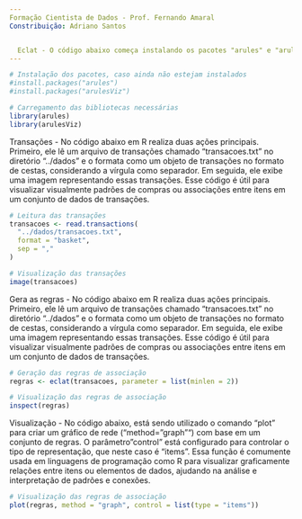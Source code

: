 ---
Formação Cientista de Dados - Prof. Fernando Amaral
Constribuição: Adriano Santos


  Eclat - O código abaixo começa instalando os pacotes "arules" e "arulesViz", que são essenciais para análise de regras de associação. Em seguida, ele carrega esses pacotes usando a função "library". O pacote "arules" é usado para criar e manipular regras de associação, enquanto o "arulesViz" é responsável por visualizar essas regras. Esses passos são fundamentais para realizar análises de mineração de dados relacionadas a padrões de associação, como em sistemas de recomendação ou análise de cestas de compras.
---

```{r}
# Instalação dos pacotes, caso ainda não estejam instalados
#install.packages("arules")
#install.packages("arulesViz")

# Carregamento das bibliotecas necessárias
library(arules)
library(arulesViz)

```

  Transações - No código abaixo em R realiza duas ações principais. Primeiro, ele lê um arquivo de transações chamado "transacoes.txt" no diretório "../dados" e o formata como um objeto de transações no formato de cestas, considerando a vírgula como separador. Em seguida, ele exibe uma imagem representando essas transações. Esse código é útil para visualizar visualmente padrões de compras ou associações entre itens em um conjunto de dados de transações.
  
```{r}

# Leitura das transações
transacoes <- read.transactions(
  "../dados/transacoes.txt", 
  format = "basket", 
  sep = ","
)

# Visualização das transações
image(transacoes)

```

  Gera as regras - No código abaixo em R realiza duas ações principais. Primeiro, ele lê um arquivo de transações chamado "transacoes.txt" no diretório "../dados" e o formata como um objeto de transações no formato de cestas, considerando a vírgula como separador. Em seguida, ele exibe uma imagem representando essas transações. Esse código é útil para visualizar visualmente padrões de compras ou associações entre itens em um conjunto de dados de transações.
  
```{r}

# Geração das regras de associação
regras <- eclat(transacoes, parameter = list(minlen = 2))

# Visualização das regras de associação
inspect(regras)

```

  Visualização - No código abaixo, está sendo utilizado o comando "plot" para criar um gráfico de rede ("method="graph"") com base em um conjunto de regras. O parâmetro "control" está configurado para controlar o tipo de representação, que neste caso é "items". Essa função é comumente usada em linguagens de programação como R para visualizar graficamente relações entre itens ou elementos de dados, ajudando na análise e interpretação de padrões e conexões.
  
```{r}

# Visualização das regras de associação
plot(regras, method = "graph", control = list(type = "items"))

```

